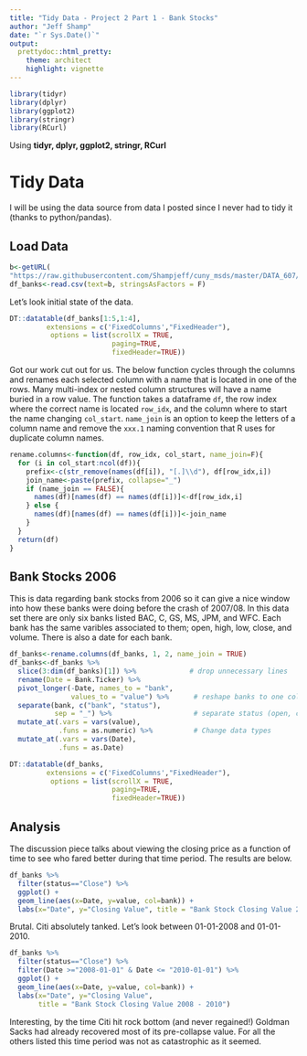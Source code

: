 ```yaml
---
title: "Tidy Data - Project 2 Part 1 - Bank Stocks"
author: "Jeff Shamp"
date: "`r Sys.Date()`"
output:
  prettydoc::html_pretty:
    theme: architect
    highlight: vignette
---
```


```r
library(tidyr)
library(dplyr)
library(ggplot2)
library(stringr)
library(RCurl)
```

Using **tidyr, dplyr, ggplot2, stringr, RCurl**

# Tidy Data

I will be using the data source from data I posted since I never had to tidy it (thanks to python/pandas).

## Load Data
```r
b<-getURL(
"https://raw.githubusercontent.com/Shampjeff/cuny_msds/master/DATA_607/data/banks.csv")
df_banks<-read.csv(text=b, stringsAsFactors = F)
```

Let's look initial state of the data. 

```r
DT::datatable(df_banks[1:5,1:4], 
         extensions = c('FixedColumns',"FixedHeader"),
          options = list(scrollX = TRUE, 
                         paging=TRUE,
                         fixedHeader=TRUE))
```

Got our work cut out for us. The below function cycles through the columns and renames each selected column with a name that is located in one of the rows. Many multi-index or nested column structures will have a name buried in a row value. The function takes a dataframe `df`, the row index where the correct name is located `row_idx`, and the column where to start the name changing `col_start`. `name_join` is an option to keep the letters of a column name and remove the `xxx.1` naming convention that R uses for duplicate column names. 

```r
rename.columns<-function(df, row_idx, col_start, name_join=F){
  for (i in col_start:ncol(df)){                                
    prefix<-c(str_remove(names(df[i]), "[.]\\d"), df[row_idx,i])
    join_name<-paste(prefix, collapse="_")  
    if (name_join == FALSE){
      names(df)[names(df) == names(df[i])]<-df[row_idx,i]
    } else {
      names(df)[names(df) == names(df[i])]<-join_name
    }
  }
  return(df)
}
```


## Bank Stocks 2006

This is data regarding bank stocks from 2006 so it can give a nice window into how these banks were doing before the crash of 2007/08. In this data set there are only six banks listed BAC, C, GS, MS, JPM, and WFC. Each bank has the same varibles associated to them; open, high, low, close, and volume. There is also a date for each bank. 


```r
df_banks<-rename.columns(df_banks, 1, 2, name_join = TRUE)
df_banks<-df_banks %>%
  slice(3:dim(df_banks)[1]) %>%             # drop unnecessary lines
  rename(Date = Bank.Ticker) %>%
  pivot_longer(-Date, names_to = "bank",
               values_to = "value") %>%      # reshape banks to one column
  separate(bank, c("bank", "status"),
           sep = "_") %>%                    # separate status (open, close, etc.)
  mutate_at(.vars = vars(value),
            .funs = as.numeric) %>%          # Change data types
  mutate_at(.vars = vars(Date),
            .funs = as.Date)

DT::datatable(df_banks,
         extensions = c('FixedColumns',"FixedHeader"),
          options = list(scrollX = TRUE,
                         paging=TRUE,
                         fixedHeader=TRUE))

```

## Analysis

The discussion piece talks about viewing the closing price as a function of time to see who fared better during that time period. The results are below. 

```r
df_banks %>%
  filter(status=="Close") %>%
  ggplot() +
  geom_line(aes(x=Date, y=value, col=bank)) +
  labs(x="Date", y="Closing Value", title = "Bank Stock Closing Value 2006 - 2016")
```

Brutal. Citi absolutely tanked. Let's look between 01-01-2008 and 01-01-2010.

```r
df_banks %>%
  filter(status=="Close") %>%
  filter(Date >="2008-01-01" & Date <= "2010-01-01") %>%
  ggplot() +
  geom_line(aes(x=Date, y=value, col=bank)) +
  labs(x="Date", y="Closing Value", 
       title = "Bank Stock Closing Value 2008 - 2010")
```

Interesting, by the time Citi hit rock bottom (and never regained!) Goldman Sacks had already recovered most of its pre-collapse value. For all the others listed this time period was not as catastrophic as it seemed. 



